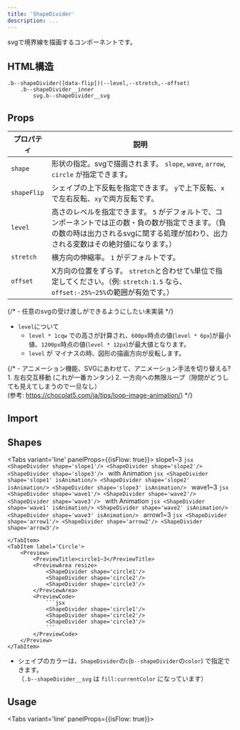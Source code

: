 ```yaml
---
title: 'ShapeDivider'
description: ...
---
```



svgで境界線を描画するコンポーネントです。

## HTML構造

```pug
.b--shapeDivider([data-flip])(--level,--stretch,--offset)
	.b--shapeDivider__inner
		svg.b--shapeDivider__svg
```


## Props

| プロパティ | 説明 |
|---|---|
| `shape` |  形状の指定。svgで描画されます。 `slope`, `wave`, `arrow`, `circle` が指定できます。|
| `shapeFlip` | シェイプの上下反転を指定できます。 `y`で上下反転、`x`で左右反転、`xy`で両方反転です。|
| `level` | 高さのレベルを指定できます。 `5` がデフォルトで、コンポーネントでは正の数・負の数が指定できます。（負の数の時は出力されるsvgに関する処理が加わり、出力される変数はその絶対値になります。）|
| `stretch` | 横方向の伸縮率。 `1` がデフォルトです。 |
| `offset` | X方向の位置をずらす。 `stretch`と合わせて`%`単位で指定してください。（例: `stretch:1.5` なら、`offset:-25%~25%`の範囲が有効です。） |


{/* - 任意のsvgの受け渡しができるようにしたい<MemoBadge>未実装</MemoBadge> */}
- `level`について
	- `level * 1cqw` での高さが計算され、`600px`時点の値(`level * 6px`)が最小値、`1200px`時点の値(`level * 12px`)が最大値となります。
	- `level` が マイナスの時、図形の描画方向が反転します。


{/* - アニメーション機能、SVGにあわせて、アニメーション手法を切り替える?
	1. 左右交互移動 (これが一番カンタン)
	2. 一方向への無限ループ（隙間がどうしても見えてしまうので一旦なし）  
	(参考: https://chocolat5.com/ja/tips/loop-image-animation/) */}


## Import

<ImportCode component='ShapeDivider' />



## Shapes

<Tabs variant='line' panelProps={{isFlow: true}}>
	<TabItem label='Slope'>
		<Preview>
			<PreviewTitle>slope1~3</PreviewTitle>
			<PreviewArea resize>
				<ShapeDivider shape='slope1'/>
				<ShapeDivider shape='slope2'/>
				<ShapeDivider shape='slope3'/>
			</PreviewArea>
			<PreviewCode>
			```jsx
			<ShapeDivider shape='slope1'/>
			<ShapeDivider shape='slope2'/>
			<ShapeDivider shape='slope3'/>
			```
			</PreviewCode>
		</Preview>
		<Preview>
			<PreviewTitle>with Animation</PreviewTitle>
			<PreviewArea resize>
				<ShapeDivider shape='slope1' isAnimation/>
				<ShapeDivider shape='slope2' isAnimation/>
				<ShapeDivider shape='slope3' isAnimation/>
			</PreviewArea>
			<PreviewCode>
				```jsx
				<ShapeDivider shape='slope1' isAnimation/>
				<ShapeDivider shape='slope2' isAnimation/>
				<ShapeDivider shape='slope3' isAnimation/>
				```
			</PreviewCode>
		</Preview>
	</TabItem>
	<TabItem label='Wave'>
		<Preview>
			<PreviewTitle>wave1~3</PreviewTitle>
			<PreviewArea resize>
				<ShapeDivider shape='wave1'/>
				<ShapeDivider shape='wave2'/>
				<ShapeDivider shape='wave3'/>
			</PreviewArea>
			<PreviewCode>
				```jsx
				<ShapeDivider shape='wave1'/>
				<ShapeDivider shape='wave2'/>
				<ShapeDivider shape='wave3'/>
				```
			</PreviewCode>
		</Preview>
		<Preview>
			<PreviewTitle>with Animation</PreviewTitle>
			<PreviewArea resize>
				<ShapeDivider shape='wave1' isAnimation/>
				<ShapeDivider shape='wave2' isAnimation/>
				<ShapeDivider shape='wave3' isAnimation/>
			</PreviewArea>
			<PreviewCode>
				```jsx
				<ShapeDivider shape='wave1' isAnimation/>
				<ShapeDivider shape='wave2' isAnimation/>
				<ShapeDivider shape='wave3' isAnimation/>
				```
			</PreviewCode>
		</Preview>
	</TabItem>
	<TabItem label='Arrow'>
		<Preview>
			<PreviewTitle>arrow1~3</PreviewTitle>
			<PreviewArea resize>
				<ShapeDivider shape='arrow1'/>
				<ShapeDivider shape='arrow2'/>
				<ShapeDivider shape='arrow3'/>
			</PreviewArea>
			<PreviewCode>
				```jsx
				<ShapeDivider shape='arrow1'/>
				<ShapeDivider shape='arrow2'/>
				<ShapeDivider shape='arrow3'/>
				```
			</PreviewCode>
		</Preview>

	</TabItem>
	<TabItem label='Circle'>
		<Preview>
			<PreviewTitle>circle1~3</PreviewTitle>
			<PreviewArea resize>
				<ShapeDivider shape='circle1'/>
				<ShapeDivider shape='circle2'/>
				<ShapeDivider shape='circle3'/>
			</PreviewArea>
			<PreviewCode>
				```jsx
				<ShapeDivider shape='circle1'/>
				<ShapeDivider shape='circle2'/>
				<ShapeDivider shape='circle3'/>
				```
			</PreviewCode>
		</Preview>
	</TabItem>
</Tabs>

- シェイプのカラーは、`ShapeDivider`の`c`(`b--shapeDivider`の`color`) で指定できます。  
	（`.b--shapeDivider__svg` は `fill:currentColor` になっています）


## Usage

<Tabs variant='line' panelProps={{isFlow: true}}>
	<TabItem label='Slope'>
		<SlopeDemo />
	</TabItem>
	<TabItem label='Wave'>
		<WaveDemo />
	</TabItem>
	<TabItem label='Arrow'>
		<ArrowDemo />
	</TabItem>
	<TabItem label='Circle'>
		<CircleDemo />
	</TabItem>
</Tabs>

